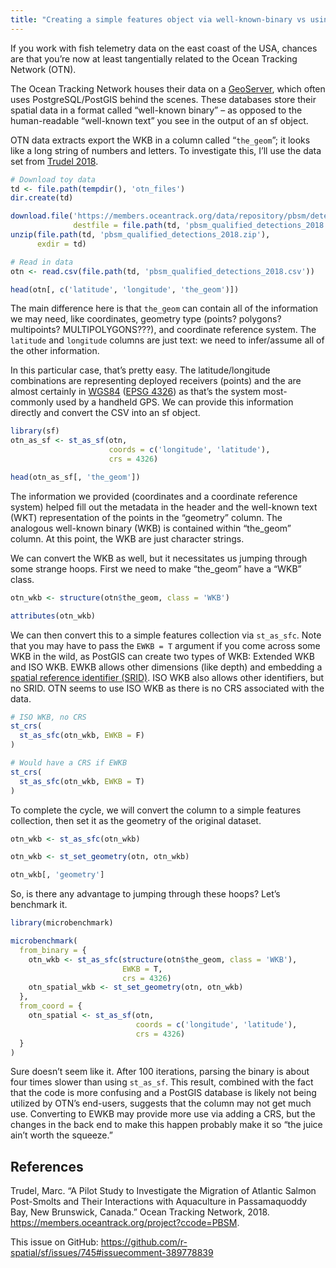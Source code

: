 ```yaml
---
title: "Creating a simple features object via well-known-binary vs using coordinates"
---
```


If you work with fish telemetry data on the east coast of the USA, chances are that you're now at least tangentially related to the Ocean Tracking Network (OTN).

The Ocean Tracking Network houses their data on a [GeoServer](https://members.oceantrack.org/geoserver/web/), which often uses PostgreSQL/PostGIS behind the scenes. These databases store their spatial data in a format called "well-known binary" -- as opposed to the human-readable "well-known text" you see in the output of an sf object.

OTN data extracts export the WKB in a column called "`the_geom`"; it looks like a long string of numbers and letters. To investigate this, I'll use the data set from [Trudel 2018](#references).

```r
# Download toy data
td <- file.path(tempdir(), 'otn_files')
dir.create(td)

download.file('https://members.oceantrack.org/data/repository/pbsm/detection-extracts/pbsm_qualified_detections_2018.zip',
              destfile = file.path(td, 'pbsm_qualified_detections_2018.zip'))
unzip(file.path(td, 'pbsm_qualified_detections_2018.zip'),
      exdir = td)

# Read in data
otn <- read.csv(file.path(td, 'pbsm_qualified_detections_2018.csv'))

head(otn[, c('latitude', 'longitude', 'the_geom')])
```
The main difference here is that `the_geom` can contain all of the information we may need, like coordinates, geometry type (points? polygons? multipoints? MULTIPOLYGONS???), and coordinate reference system. The `latitude` and `longitude` columns are just text: we need to infer/assume all of the other information.

In this particular case, that's pretty easy. The latitude/longitude combinations are representing deployed receivers (points) and the are almost certainly in [WGS84](https://en.wikipedia.org/wiki/World_Geodetic_System#WGS84) ([EPSG 4326](https://epsg.io/4326)) as that's the system most-commonly used by a handheld GPS. We can provide this information directly and convert the CSV into an sf object.

```r
library(sf)
otn_as_sf <- st_as_sf(otn,
                      coords = c('longitude', 'latitude'),
                      crs = 4326)

head(otn_as_sf[, 'the_geom'])
```
The information we provided (coordinates and a coordinate reference system) helped fill out the metadata in the header and the well-known text (WKT) representation of the points in the "geometry" column. The analogous well-known binary (WKB) is contained within "the_geom" column. At this point, the WKB are just character strings.

We can convert the WKB as well, but it necessitates us jumping through some strange hoops. First we need to make "the_geom" have a "WKB" class. 

```r
otn_wkb <- structure(otn$the_geom, class = 'WKB')

attributes(otn_wkb)
```
We can then convert this to a simple features collection via `st_as_sfc`. Note that you may have to pass the `EWKB = T` argument if you come across some WKB in the wild, as PostGIS can create two types of WKB: Extended WKB and ISO WKB. EWKB allows other dimensions (like depth) and embedding a [spatial reference identifier (SRID)](https://desktop.arcgis.com/en/arcmap/latest/manage-data/using-sql-with-gdbs/what-is-an-srid.htm). ISO WKB also allows other identifiers, but no SRID. OTN seems to use ISO WKB as there is no CRS associated with the data.

```r
# ISO WKB, no CRS
st_crs(
  st_as_sfc(otn_wkb, EWKB = F)
)

# Would have a CRS if EWKB
st_crs(
  st_as_sfc(otn_wkb, EWKB = T)
)
```
To complete the cycle, we will convert the column to a simple features collection, then set it as the geometry of the original dataset. 

```r
otn_wkb <- st_as_sfc(otn_wkb)

otn_wkb <- st_set_geometry(otn, otn_wkb)

otn_wkb[, 'geometry']
```

So, is there any advantage to jumping through these hoops? Let's benchmark it.

```r
library(microbenchmark)

microbenchmark(
  from_binary = {
    otn_wkb <- st_as_sfc(structure(otn$the_geom, class = 'WKB'),
                         EWKB = T,
                         crs = 4326)
    otn_spatial_wkb <- st_set_geometry(otn, otn_wkb)
  },
  from_coord = {
    otn_spatial <- st_as_sf(otn,
                            coords = c('longitude', 'latitude'),
                            crs = 4326)
  }
)
```
Sure doesn't seem like it. After 100 iterations, parsing the binary is about four times slower than using `st_as_sf`. This result, combined with the fact that the code is more confusing and a PostGIS database is likely not being utilized by OTN's end-users, suggests that the column may not get much use. Converting to EWKB may provide more use via adding a CRS, but the changes in the back end to make this happen probably make it so "the juice ain't worth the squeeze."


## References
Trudel, Marc. “A Pilot Study to Investigate the Migration of Atlantic Salmon Post-Smolts and Their Interactions with Aquaculture in Passamaquoddy Bay, New Brunswick, Canada.” Ocean Tracking Network, 2018. [https://members.oceantrack.org/project?ccode=PBSM](https://members.oceantrack.org/project?ccode=PBSM).

This issue on GitHub: [https://github.com/r-spatial/sf/issues/745#issuecomment-389778839](https://github.com/r-spatial/sf/issues/745#issuecomment-389778839)